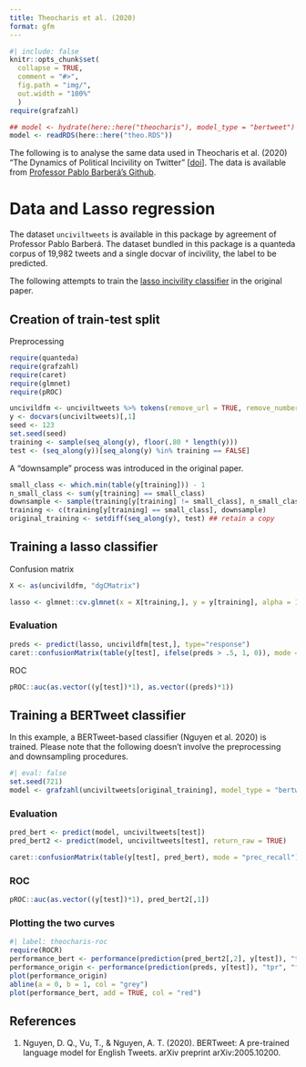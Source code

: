 ```yaml
---
title: Theocharis et al. (2020)
format: gfm
---
```


```r
#| include: false
knitr::opts_chunk$set(
  collapse = TRUE,
  comment = "#>",
  fig.path = "img/",
  out.width = "100%"
  )
require(grafzahl)

## model <- hydrate(here::here("theocharis"), model_type = "bertweet")
model <- readRDS(here::here("theo.RDS"))
```

The following is to analyse the same data used in Theocharis et al. (2020) "The Dynamics of Political Incivility on Twitter" [[doi](https://doi.org/10.1177/2158244020919447)]. The data is available from [Professor Pablo Barberá's Github
](https://github.com/pablobarbera/incivility-sage-open).

# Data and Lasso regression

The dataset `unciviltweets` is available in this package by agreement of Professor Pablo Barberá. The dataset bundled in this package is a quanteda corpus of 19,982 tweets and a single docvar of incivility, the label to be predicted.

The following attempts to train the [lasso incivility classifier](https://github.com/pablobarbera/incivility-sage-open/blob/master/02-classifier.R) in the original paper.

## Creation of train-test split

Preprocessing

```r
require(quanteda)
require(grafzahl)
require(caret)
require(glmnet)
require(pROC)

uncivildfm <- unciviltweets %>% tokens(remove_url = TRUE, remove_numbers = TRUE) %>% tokens_wordstem() %>% dfm() %>% dfm_remove(stopwords("english")) %>% dfm_trim(min_docfreq = 2)
y <- docvars(unciviltweets)[,1]
seed <- 123
set.seed(seed)
training <- sample(seq_along(y), floor(.80 * length(y)))
test <- (seq_along(y))[seq_along(y) %in% training == FALSE]
```

A "downsample" process was introduced in the original paper.

```r
small_class <- which.min(table(y[training])) - 1
n_small_class <- sum(y[training] == small_class)
downsample <- sample(training[y[training] != small_class], n_small_class, replace = TRUE)
training <- c(training[y[training] == small_class], downsample)
original_training <- setdiff(seq_along(y), test) ## retain a copy
```

## Training a lasso classifier

Confusion matrix

```r
X <- as(uncivildfm, "dgCMatrix")

lasso <- glmnet::cv.glmnet(x = X[training,], y = y[training], alpha = 1, nfold = 5, family = "binomial")
```

### Evaluation

```r
preds <- predict(lasso, uncivildfm[test,], type="response")
caret::confusionMatrix(table(y[test], ifelse(preds > .5, 1, 0)), mode = "prec_recall")
```

ROC

```r
pROC::auc(as.vector((y[test])*1), as.vector((preds)*1))
```

## Training a BERTweet classifier

In this example, a BERTweet-based classifier (Nguyen et al. 2020) is trained. Please note that the following doesn't involve the preprocessing and downsampling procedures.

```r
#| eval: false
set.seed(721)
model <- grafzahl(unciviltweets[original_training], model_type = "bertweet", model_name = "vinai/bertweet-base", output_dir = here::here("theocharis"))
```

### Evaluation

```r
pred_bert <- predict(model, unciviltweets[test])
pred_bert2 <- predict(model, unciviltweets[test], return_raw = TRUE)

caret::confusionMatrix(table(y[test], pred_bert), mode = "prec_recall")
```

### ROC

```r
pROC::auc(as.vector((y[test])*1), pred_bert2[,1])
```

### Plotting the two curves

```r
#| label: theocharis-roc
require(ROCR)
performance_bert <- performance(prediction(pred_bert2[,2], y[test]), "tpr", "fpr")
performance_origin <- performance(prediction(preds, y[test]), "tpr", "fpr")
plot(performance_origin)
abline(a = 0, b = 1, col = "grey")
plot(performance_bert, add = TRUE, col = "red")
```

## References

1. Nguyen, D. Q., Vu, T., & Nguyen, A. T. (2020). BERTweet: A pre-trained language model for English Tweets. arXiv preprint arXiv:2005.10200.
